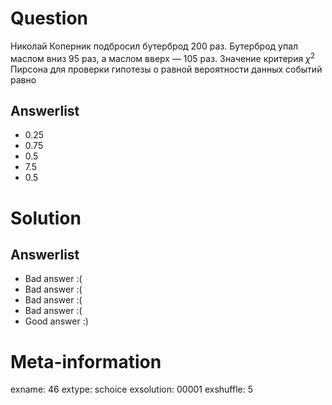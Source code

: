 Question
========
Николай Коперник подбросил бутерброд 200 раз. Бутерброд упал маслом вниз 95 раз, а маслом вверх — 105 раз. Значение критерия $\chi^2$ Пирсона для проверки гипотезы о равной вероятности данных событий равно


Answerlist
----------
*  0.25
*  0.75
*  0.5
*  7.5
*  0.5

Solution
========

Answerlist
----------
*  Bad answer :(
*  Bad answer :(
*  Bad answer :(
*  Bad answer :(
*  Good answer :)

Meta-information
================
exname: 46
extype: schoice
exsolution: 00001
exshuffle: 5
